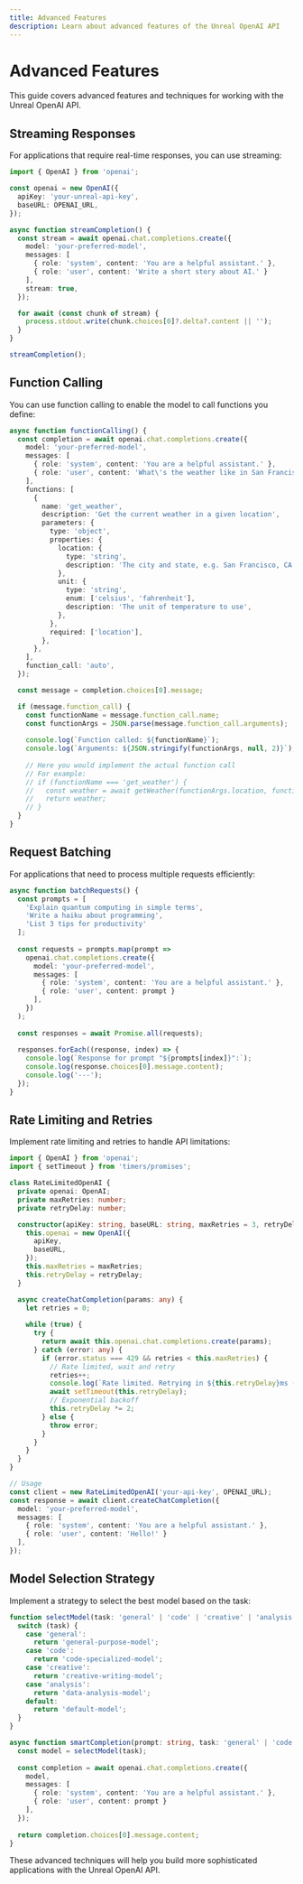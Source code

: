 ```yaml
---
title: Advanced Features
description: Learn about advanced features of the Unreal OpenAI API
---
```



# Advanced Features

This guide covers advanced features and techniques for working with the Unreal OpenAI API.

## Streaming Responses

For applications that require real-time responses, you can use streaming:

```typescript
import { OpenAI } from 'openai';

const openai = new OpenAI({
  apiKey: 'your-unreal-api-key',
  baseURL: OPENAI_URL,
});

async function streamCompletion() {
  const stream = await openai.chat.completions.create({
    model: 'your-preferred-model',
    messages: [
      { role: 'system', content: 'You are a helpful assistant.' },
      { role: 'user', content: 'Write a short story about AI.' }
    ],
    stream: true,
  });

  for await (const chunk of stream) {
    process.stdout.write(chunk.choices[0]?.delta?.content || '');
  }
}

streamCompletion();
```

## Function Calling

You can use function calling to enable the model to call functions you define:

```typescript
async function functionCalling() {
  const completion = await openai.chat.completions.create({
    model: 'your-preferred-model',
    messages: [
      { role: 'system', content: 'You are a helpful assistant.' },
      { role: 'user', content: 'What\'s the weather like in San Francisco?' }
    ],
    functions: [
      {
        name: 'get_weather',
        description: 'Get the current weather in a given location',
        parameters: {
          type: 'object',
          properties: {
            location: {
              type: 'string',
              description: 'The city and state, e.g. San Francisco, CA',
            },
            unit: {
              type: 'string',
              enum: ['celsius', 'fahrenheit'],
              description: 'The unit of temperature to use',
            },
          },
          required: ['location'],
        },
      },
    ],
    function_call: 'auto',
  });

  const message = completion.choices[0].message;

  if (message.function_call) {
    const functionName = message.function_call.name;
    const functionArgs = JSON.parse(message.function_call.arguments);
    
    console.log(`Function called: ${functionName}`);
    console.log(`Arguments: ${JSON.stringify(functionArgs, null, 2)}`);
    
    // Here you would implement the actual function call
    // For example:
    // if (functionName === 'get_weather') {
    //   const weather = await getWeather(functionArgs.location, functionArgs.unit);
    //   return weather;
    // }
  }
}
```

## Request Batching

For applications that need to process multiple requests efficiently:

```typescript
async function batchRequests() {
  const prompts = [
    'Explain quantum computing in simple terms',
    'Write a haiku about programming',
    'List 3 tips for productivity'
  ];
  
  const requests = prompts.map(prompt => 
    openai.chat.completions.create({
      model: 'your-preferred-model',
      messages: [
        { role: 'system', content: 'You are a helpful assistant.' },
        { role: 'user', content: prompt }
      ],
    })
  );
  
  const responses = await Promise.all(requests);
  
  responses.forEach((response, index) => {
    console.log(`Response for prompt "${prompts[index]}":`);
    console.log(response.choices[0].message.content);
    console.log('---');
  });
}
```

## Rate Limiting and Retries

Implement rate limiting and retries to handle API limitations:

```typescript
import { OpenAI } from 'openai';
import { setTimeout } from 'timers/promises';

class RateLimitedOpenAI {
  private openai: OpenAI;
  private maxRetries: number;
  private retryDelay: number;

  constructor(apiKey: string, baseURL: string, maxRetries = 3, retryDelay = 1000) {
    this.openai = new OpenAI({
      apiKey,
      baseURL,
    });
    this.maxRetries = maxRetries;
    this.retryDelay = retryDelay;
  }

  async createChatCompletion(params: any) {
    let retries = 0;
    
    while (true) {
      try {
        return await this.openai.chat.completions.create(params);
      } catch (error: any) {
        if (error.status === 429 && retries < this.maxRetries) {
          // Rate limited, wait and retry
          retries++;
          console.log(`Rate limited. Retrying in ${this.retryDelay}ms (${retries}/${this.maxRetries})`);
          await setTimeout(this.retryDelay);
          // Exponential backoff
          this.retryDelay *= 2;
        } else {
          throw error;
        }
      }
    }
  }
}

// Usage
const client = new RateLimitedOpenAI('your-api-key', OPENAI_URL);
const response = await client.createChatCompletion({
  model: 'your-preferred-model',
  messages: [
    { role: 'system', content: 'You are a helpful assistant.' },
    { role: 'user', content: 'Hello!' }
  ],
});
```

## Model Selection Strategy

Implement a strategy to select the best model based on the task:

```typescript
function selectModel(task: 'general' | 'code' | 'creative' | 'analysis') {
  switch (task) {
    case 'general':
      return 'general-purpose-model';
    case 'code':
      return 'code-specialized-model';
    case 'creative':
      return 'creative-writing-model';
    case 'analysis':
      return 'data-analysis-model';
    default:
      return 'default-model';
  }
}

async function smartCompletion(prompt: string, task: 'general' | 'code' | 'creative' | 'analysis') {
  const model = selectModel(task);
  
  const completion = await openai.chat.completions.create({
    model,
    messages: [
      { role: 'system', content: 'You are a helpful assistant.' },
      { role: 'user', content: prompt }
    ],
  });
  
  return completion.choices[0].message.content;
}
```

These advanced techniques will help you build more sophisticated applications with the Unreal OpenAI API.
